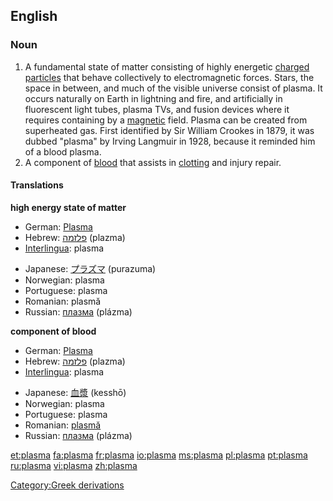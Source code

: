 {{wikipedia|Plasma}}

==English==

===Noun===
{{en-noun}}

#A fundamental state of matter consisting of highly energetic [[charge]]d [[particle]]s that behave collectively to electromagnetic forces. Stars, the space in between, and much of the visible universe consist of plasma. It occurs naturally on Earth in lightning and fire, and artificially in fluorescent light tubes, plasma TVs, and fusion devices where it requires containing by a [[magnetic]] field. Plasma can be created from superheated gas. First identified by Sir William Crookes in 1879, it was dubbed "plasma" by Irving Langmuir in 1928, because it reminded him of a blood plasma.
#A component of [[blood]] that assists in [[clot]]ting and injury repair.

====Translations====
'''high energy state of matter'''
{{top}}
*German: [[Plasma]] {{n}}
*Hebrew: [[פלזמה]] (plazma) {{f}}
*[[Interlingua]]: plasma
{{mid}}
*Japanese: [[プラズマ]] (purazuma)
*Norwegian: plasma {{n}}
*Portuguese: plasma {{m}}
*Romanian: plasmă {{f}}
*Russian: [[плазма]] (plázma) {{f}}
{{bottom}}

'''component of blood'''
{{top}}
*German: [[Plasma]] {{n}}
*Hebrew: [[פלזמה]] (plazma) {{f}}
*[[Interlingua]]: plasma
{{mid}}
*Japanese: [[血漿]] (kesshō)
*Norwegian: plasma {{n}}
*Portuguese: plasma {{m}}
*Romanian: [[plasmă]] {{f}}
*Russian: [[плазма]] (plázma) {{f}}
{{bottom}}

[[Category:Greek derivations]]

[[et:plasma]]
[[fa:plasma]]
[[fr:plasma]]
[[io:plasma]]
[[ms:plasma]]
[[pl:plasma]]
[[pt:plasma]]
[[ru:plasma]]
[[vi:plasma]]
[[zh:plasma]]